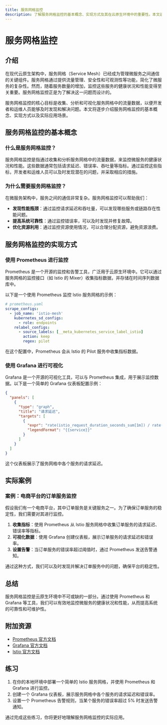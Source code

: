 ```yaml
---
title: 服务网格监控
description: 了解服务网格监控的基本概念、实现方式及其在云原生环境中的重要性。本文适合初学者，包含代码示例、实际案例和总结。
---
```


# 服务网格监控

## 介绍

在现代云原生架构中，服务网格（Service Mesh）已经成为管理微服务之间通信的关键组件。服务网格通过提供流量管理、安全性和可观测性等功能，简化了微服务的复杂性。然而，随着服务数量的增加，监控这些服务的健康状况和性能变得至关重要。服务网格监控正是为了解决这一问题而设计的。

服务网格监控的核心目标是收集、分析和可视化服务网格中的流量数据，以便开发者和运维人员能够及时发现和解决问题。本文将逐步介绍服务网格监控的基本概念、实现方式以及实际应用场景。

## 服务网格监控的基本概念

### 什么是服务网格监控？

服务网格监控是指通过收集和分析服务网格中的流量数据，来监控微服务的健康状况和性能。这些数据通常包括请求延迟、错误率、吞吐量等指标。通过监控这些指标，开发者和运维人员可以及时发现潜在的问题，并采取相应的措施。

### 为什么需要服务网格监控？

在微服务架构中，服务之间的通信非常复杂。服务网格监控可以帮助我们：

- **发现性能瓶颈**：通过监控请求延迟和吞吐量，可以发现哪些服务或链路存在性能问题。
- **提高系统可靠性**：通过监控错误率，可以及时发现并修复故障。
- **优化资源利用**：通过监控资源使用情况，可以合理分配资源，避免资源浪费。

## 服务网格监控的实现方式

### 使用 Prometheus 进行监控

Prometheus 是一个开源的监控和告警工具，广泛用于云原生环境中。它可以通过服务网格的监控接口（如 Istio 的 Mixer）收集指标数据，并存储在时间序列数据库中。

以下是一个使用 Prometheus 监控 Istio 服务网格的示例：

```yaml
# prometheus.yaml
scrape_configs:
  - job_name: 'istio-mesh'
    kubernetes_sd_configs:
      - role: endpoints
    relabel_configs:
      - source_labels: [__meta_kubernetes_service_label_istio]
        action: keep
        regex: pilot
```

在这个配置中，Prometheus 会从 Istio 的 Pilot 服务中收集指标数据。

### 使用 Grafana 进行可视化

Grafana 是一个开源的可视化工具，可以与 Prometheus 集成，用于展示监控数据。以下是一个简单的 Grafana 仪表板配置示例：

```json
{
  "panels": [
    {
      "type": "graph",
      "title": "请求延迟",
      "targets": [
        {
          "expr": "rate(istio_request_duration_seconds_sum[1m]) / rate(istio_request_duration_seconds_count[1m])",
          "legendFormat": "{{service}}"
        }
      ]
    }
  ]
}
```

这个仪表板展示了服务网格中各个服务的请求延迟。

## 实际案例

### 案例：电商平台的订单服务监控

假设我们有一个电商平台，其中订单服务是关键服务之一。为了确保订单服务的稳定性，我们需要对其进行监控。

1. **收集指标**：使用 Prometheus 从 Istio 服务网格中收集订单服务的请求延迟、错误率等指标。
2. **可视化数据**：使用 Grafana 创建仪表板，展示订单服务的请求延迟和错误率。
3. **设置告警**：当订单服务的错误率超过阈值时，通过 Prometheus 发送告警通知。

通过这种方式，我们可以及时发现并解决订单服务中的问题，确保平台的稳定性。

## 总结

服务网格监控是云原生环境中不可或缺的一部分。通过使用 Prometheus 和 Grafana 等工具，我们可以有效地监控微服务的健康状况和性能，从而提高系统的可靠性和可维护性。

## 附加资源

- [Prometheus 官方文档](https://prometheus.io/docs/)
- [Grafana 官方文档](https://grafana.com/docs/)
- [Istio 官方文档](https://istio.io/latest/docs/)

## 练习

1. 在你的本地环境中部署一个简单的 Istio 服务网格，并使用 Prometheus 和 Grafana 进行监控。
2. 创建一个 Grafana 仪表板，展示服务网格中各个服务的请求延迟和错误率。
3. 设置一个 Prometheus 告警规则，当某个服务的错误率超过 5% 时发送告警通知。

通过完成这些练习，你将更好地理解服务网格监控的实际应用。